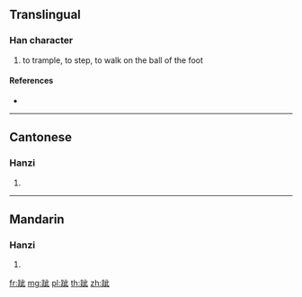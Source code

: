 {{character info/new}}
==Translingual==

===Han character===
{{Han char|rn=157|rad=足|as=05|sn=12|four=61110|canj=RMYMP}}

# to trample, to step, to walk on the ball of the foot

====References====
* {{Han ref|kx=1223.220|dkj=37459|dj=1695.100|hdz=63701.080|uh=8DD0|ud=36304|bh=E06C|bd=57452}}

----

==Cantonese==

===Hanzi===
{{yue-hanzi|jyut=|y=chi2}}

# {{defn|lang=yue|sort=足05}}

----

==Mandarin==

===Hanzi===
{{cmn-hanzi|pin=[[cǐ]] ([[ci3]])|wg=tz'u<sup>3</sup>}}

# {{defn|lang=cmn|sort=足05}}

[[fr:跐]]
[[mg:跐]]
[[pl:跐]]
[[th:跐]]
[[zh:跐]]